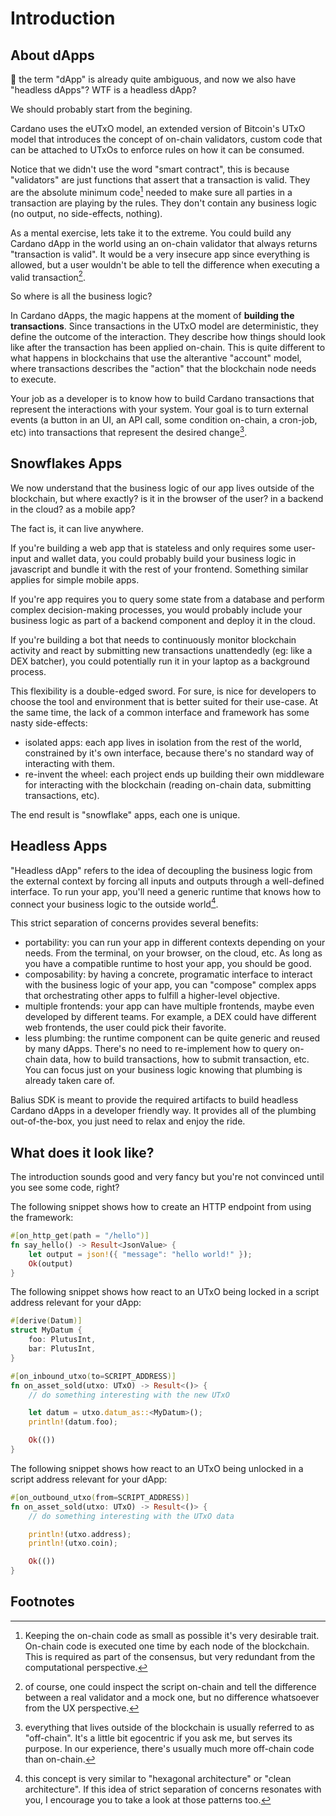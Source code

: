 # Introduction

## About dApps

:thinking: the term "dApp" is already quite ambiguous, and now we also have "headless dApps"? WTF is a headless dApp?

We should probably start from the begining.

Cardano uses the eUTxO model, an extended version of Bitcoin's UTxO model that introduces the concept of on-chain validators, custom code that can be attached to UTxOs to enforce rules on how it can be consumed.

Notice that we didn't use the word "smart contract", this is because "validators" are just functions that assert that a transaction is valid. They are the absolute minimum code[^1] needed to make sure all parties in a transaction are playing by the rules. They don't contain any business logic (no output, no side-effects, nothing).

As a mental exercise, lets take it to the extreme. You could build any Cardano dApp in the world using an on-chain validator that always returns "transaction is valid". It would be a very insecure app since everything is allowed, but a user wouldn't be able to tell the difference when executing a valid transaction[^2].

So where is all the business logic?

In Cardano dApps, the magic happens at the moment of **building the transactions**. Since transactions in the UTxO model are deterministic, they define the outcome of the interaction. They describe how things should look like after the transaction has been applied on-chain. This is quite different to what happens in blockchains that use the alterantive "account" model, where transactions describes the "action" that the blockchain node needs to execute.

Your job as a developer is to know how to build Cardano transactions that represent the interactions with your system. Your goal is to turn external events (a button in an UI, an API call, some condition on-chain, a cron-job, etc) into transactions that represent the desired change[^3].

## Snowflakes Apps

We now understand that the business logic of our app lives outside of the blockchain, but where exactly? is it in the browser of the user? in a backend in the cloud? as a mobile app?

The fact is, it can live anywhere.

If you're building a web app that is stateless and only requires some user-input and wallet data, you could probably build your business logic in javascript and bundle it with the rest of your frontend. Something similar applies for simple mobile apps.

If you're app requires you to query some state from a database and perform complex decision-making processes, you would probably include your business logic as part of a backend component and deploy it in the cloud.

If you're building a bot that needs to continuously monitor blockchain activity and react by submitting new transactions unattendedly (eg: like a DEX batcher), you could potentially run it in your laptop as a background process.

This flexibility is a double-edged sword. For sure, is nice for developers to choose the tool and environment that is better suited for their use-case. At the same time, the lack of a common interface and framework has some nasty side-effects:

- isolated apps: each app lives in isolation from the rest of the world, constrained by it's own interface, because there's no standard way of interacting with them.
- re-invent the wheel: each project ends up building their own middleware for interacting with the blockchain (reading on-chain data, submitting transactions, etc).

The end result is "snowflake" apps, each one is unique.

## Headless Apps

"Headless dApp" refers to the idea of decoupling the business logic from the external context by forcing all inputs and outputs through a well-defined interface. To run your app, you'll need a generic runtime that knows how to connect your business logic to the outside world[^4].

This strict separation of concerns provides several benefits:

- portability: you can run your app in different contexts depending on your needs. From the terminal, on your browser, on the cloud, etc. As long as you have a compatible runtime to host your app, you should be good.
- composability: by having a concrete, programatic interface to interact with the business logic of your app, you can "compose" complex apps that orchestrating other apps to fulfill a higher-level objective.
- multiple frontends: your app can have multiple frontends, maybe even developed by different teams. For example, a DEX could have different web frontends, the user could pick their favorite.
- less plumbing: the runtime component can be quite generic and reused by many dApps. There's no need to re-implement how to query on-chain data, how to build transactions, how to submit transaction, etc. You can focus just on your business logic knowing that plumbing is already taken care of.

Balius SDK is meant to provide the required artifacts to build headless Cardano dApps in a developer friendly way. It provides all of the plumbing out-of-the-box, you just need to relax and enjoy the ride.


## What does it look like?

The introduction sounds good and very fancy but you're not convinced until you see some code, right?

The following snippet shows how to create an HTTP endpoint from using the framework:

```rust
#[on_http_get(path = "/hello")]
fn say_hello() -> Result<JsonValue> {
    let output = json!({ "message": "hello world!" });
    Ok(output)
}
```

The following snippet shows how react to an UTxO being locked in a script address relevant for your dApp:

```rust
#[derive(Datum)]
struct MyDatum {
    foo: PlutusInt,
    bar: PlutusInt,
}

#[on_inbound_utxo(to=SCRIPT_ADDRESS)]
fn on_asset_sold(utxo: UTxO) -> Result<()> {
    // do something interesting with the new UTxO

    let datum = utxo.datum_as::<MyDatum>();
    println!(datum.foo);

    Ok(())
}
```

The following snippet shows how react to an UTxO being unlocked in a script address relevant for your dApp:

```rust
#[on_outbound_utxo(from=SCRIPT_ADDRESS)]
fn on_asset_sold(utxo: UTxO) -> Result<()> {
    // do something interesting with the UTxO data

    println!(utxo.address);
    println!(utxo.coin);

    Ok(())
}
```

## Footnotes

[^1]: Keeping the on-chain code as small as possible it's very desirable trait. On-chain code is executed one time by each node of the blockchain. This is required as part of the consensus, but very redundant from the computational perspective.
[^2]: of course, one could inspect the script on-chain and tell the difference between a real validator and a mock one, but no difference whatsoever from the UX perspective.
[^3]: everything that lives outside of the blockchain is usually referred to as "off-chain". It's a little bit egocentric if you ask me, but serves its purpose. In our experience, there's usually much more off-chain code than on-chain.
[^4]: this concept is very similar to "hexagonal architecture" or "clean architecture". If this idea of strict separation of concerns resonates with you, I encourage you to take a look at those patterns too.
